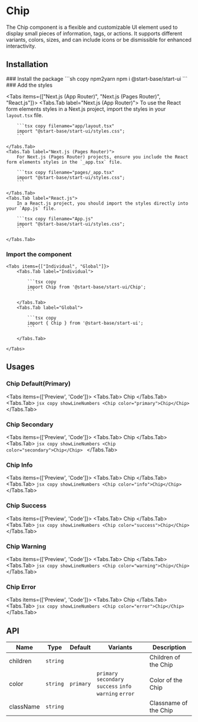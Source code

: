 
# Chip

The Chip component is a flexible and customizable UI element used to display small pieces of information, tags, or actions. It supports different variants, colors, sizes, and can include icons or be dismissible for enhanced interactivity.

## Installation

<Steps>
### Install the package
```sh copy npm2yarn
npm i @start-base/start-ui
```
### Add the styles

<Tabs items={["Next.js (App Router)", "Next.js (Pages Router)", "React.js"]}>
    <Tabs.Tab label="Next.js (App Router)">
        To use the React form elements styles in a Next.js project, import the styles in your `layout.tsx` file.

        ```tsx copy filename="app/layout.tsx"
        import "@start-base/start-ui/styles.css";
        ```

    </Tabs.Tab>
    <Tabs.Tab label="Next.js (Pages Router)">
        For Next.js (Pages Router) projects, ensure you include the React form elements styles in the `_app.tsx` file.

        ```tsx copy filename="pages/_app.tsx"
        import "@start-base/start-ui/styles.css";
        ```

    </Tabs.Tab>
    <Tabs.Tab label="React.js">
        In a React.js project, you should import the styles directly into your `App.js` file.

        ```tsx copy filename="App.js"
        import "@start-base/start-ui/styles.css";
        ```

    </Tabs.Tab>

</Tabs>

### Import the component

    <Tabs items={["Individual", "Global"]}>
        <Tabs.Tab label="Individual">

            ```tsx copy
            import Chip from '@start-base/start-ui/Chip';
            ```

        </Tabs.Tab>
        <Tabs.Tab label="Global">

            ```tsx copy
            import { Chip } from '@start-base/start-ui';
            ```

        </Tabs.Tab>

    </Tabs>

</Steps>

## Usages

### Chip Default(Primary)

<Tabs items={['Preview', 'Code']}>
  <Tabs.Tab>
    <Preview height="100px">
      <Chip color="primary">Chip</Chip>
    </Preview>
  </Tabs.Tab>
  <Tabs.Tab>
    ```jsx copy showLineNumbers
    <Chip color="primary">Chip</Chip>
    ```
  </Tabs.Tab>
</Tabs>

### Chip Secondary

<Tabs items={['Preview', 'Code']}>
  <Tabs.Tab>
    <Preview height="100px">
      <Chip color="primary">Chip</Chip>
    </Preview>
  </Tabs.Tab>
  <Tabs.Tab>
    ```jsx copy showLineNumbers
    <Chip color="secondary">Chip</Chip>
    ```
  </Tabs.Tab>
</Tabs>

### Chip Info

<Tabs items={['Preview', 'Code']}>
  <Tabs.Tab>
    <Preview height="100px">
      <Chip color="info">Chip</Chip>
    </Preview>
  </Tabs.Tab>
  <Tabs.Tab>
    ```jsx copy showLineNumbers
    <Chip color="info">Chip</Chip>
    ```
  </Tabs.Tab>
</Tabs>

### Chip Success

<Tabs items={['Preview', 'Code']}>
  <Tabs.Tab>
    <Preview height="100px">
      <Chip color="success">Chip</Chip>
    </Preview>
  </Tabs.Tab>
  <Tabs.Tab>
    ```jsx copy showLineNumbers
    <Chip color="success">Chip</Chip>
    ```
  </Tabs.Tab>
</Tabs>

### Chip Warning

<Tabs items={['Preview', 'Code']}>
  <Tabs.Tab>
    <Preview height="100px">
      <Chip color="warning">Chip</Chip>
    </Preview>
  </Tabs.Tab>
  <Tabs.Tab>
    ```jsx copy showLineNumbers
    <Chip color="warning">Chip</Chip>
    ```
  </Tabs.Tab>
</Tabs>

### Chip Error

<Tabs items={['Preview', 'Code']}>
  <Tabs.Tab>
    <Preview height="100px">
      <Chip color="error">Chip</Chip>
    </Preview>
  </Tabs.Tab>
  <Tabs.Tab>
    ```jsx copy showLineNumbers
    <Chip color="error">Chip</Chip>
    ```
  </Tabs.Tab>
</Tabs>

## API

| Name      | Type     | Default   | Variants                                                 | Description           |
| --------- | -------- | --------- | -------------------------------------------------------- | --------------------- |
| children  | `string` |           |                                                          | Children of the Chip  |
| color     | `string` | `primary` | `primary` `secondary` `success` `info` `warning` `error` | Color of the Chip     |
| className | `string` |           |                                                          | Classname of the Chip |
